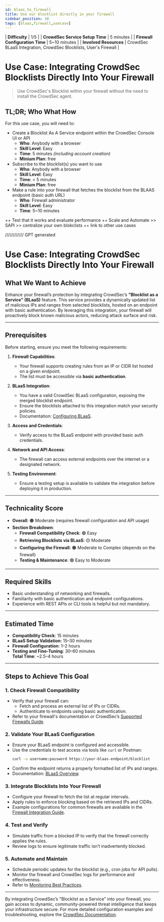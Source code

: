 ```yaml
---
id: blaas_to_firewall
title: Use our blocklist directly in your firewall
sidebar_position: 10
tags: [blaas,firewall,usecase]
---
```


| **Difficulty**                  | 1/5          |
| **CrowdSec Service Setup Time** | 5 minutes    |
| **Firewall Configuration Time** | 5~10 minutes |
| **Involved Resources**          | CrowdSec BLaaS Integration, CrowdSec Blocklists, User's Firewall |

# Use Case: Integrating CrowdSec Blocklists Directly Into Your Firewall

> Use CrowdSec's Blocklist within your firewall without the need to 
install the CrowdSec agent.

## **TL;DR; Who What How**
For this use case, you will need to:
- Create a Blocklist As A Service endpoint within the CrowdSec Console UI or API
   - **Who**: Anybody with a browser
   - **Skill Level**: Easy
   - **Time**: 5 minutes *(including account creation)*
   - **Minium Plan**: free
- Subscribe to the blocklist(s) you want to use
   - **Who**: Anybody with a browser
   - **Skill Level**: Easy
   - **Time**: < 5 minutes
   - **Minium Plan**: free
- Make a rule into your firewall that fetches the blocklist from the BLAAS endpoint (basic auth URL)
   - **Who**: Firewall administrator
   - **Skill Level**: Easy
   - **Time**: 5~10 minutes

++ Test that it works and evaluate performance
++ Scale and Automate >> SAPI >> centralize your own blokclists ++ link to other use cases


//////////// GPT generated

# **Use Case: Integrating CrowdSec Blocklists Directly Into Your Firewall**

## **What We Want to Achieve**
Enhance your firewall’s protection by integrating CrowdSec’s **"Blocklist as a Service" (BLaaS)** feature. This service provides a dynamically updated list of malicious IPs and ranges from selected blocklists, hosted on an endpoint with basic authentication. By leveraging this integration, your firewall will proactively block known malicious actors, reducing attack surface and risk.

---

## **Prerequisites**
Before starting, ensure you meet the following requirements:

1. **Firewall Capabilities**:
   - Your firewall supports creating rules from an IP or CIDR list hosted on a given endpoint.
   - The list must be accessible via **basic authentication**.

2. **BLaaS Integration**:
   - You have a valid CrowdSec BLaaS configuration, exposing the merged blocklist endpoint.
   - Ensure the blocklists attached to this integration match your security policies.
   - Documentation: [Configuring BLaaS](https://doc.crowdsec.net/docs/using-crowdsec/blocklist/#blocklist-as-a-service-blaas).

3. **Access and Credentials**:
   - Verify access to the BLaaS endpoint with provided basic auth credentials.

4. **Network and API Access**:
   - The firewall can access external endpoints over the internet or a designated network.

5. **Testing Environment**:
   - Ensure a testing setup is available to validate the integration before deploying it in production.

---

## **Technicality Score**
- **Overall**: 🟠 Moderate (requires firewall configuration and API usage)
- **Section Breakdown**:
  - **Firewall Compatibility Check**: 🟢 Easy
  - **Retrieving Blocklists via BLaaS**: 🟡 Moderate
  - **Configuring the Firewall**: 🟠 Moderate to Complex (depends on the firewall)
  - **Testing & Maintenance**: 🟢 Easy to Moderate

---

## **Required Skills**
- Basic understanding of networking and firewalls.
- Familiarity with basic authentication and endpoint configurations.
- Experience with REST APIs or CLI tools is helpful but not mandatory.

---

## **Estimated Time**
- **Compatibility Check**: 15 minutes  
- **BLaaS Setup Validation**: 15–30 minutes  
- **Firewall Configuration**: 1–2 hours  
- **Testing and Fine-Tuning**: 30–60 minutes  
**Total Time**: ~2.5–4 hours  

---

## **Steps to Achieve This Goal**

### 1. **Check Firewall Compatibility**
   - Verify that your firewall can:
     - Fetch and process an external list of IPs or CIDRs.
     - Authenticate to endpoints using basic authentication.
   - Refer to your firewall's documentation or CrowdSec’s [Supported Firewalls Guide](https://doc.crowdsec.net/docs/firewalls/overview/).

### 2. **Validate Your BLaaS Configuration**
   - Ensure your BLaaS endpoint is configured and accessible.
   - Use the credentials to test access via tools like `curl` or Postman:
     ```bash
     curl -u username:password https://your-blaas-endpoint/blocklist
     ```
   - Confirm the endpoint returns a properly formatted list of IPs and ranges.
   - Documentation: [BLaaS Overview](https://doc.crowdsec.net/docs/using-crowdsec/blocklist/#blocklist-as-a-service-blaas).

### 3. **Integrate Blocklists Into Your Firewall**
   - Configure your firewall to fetch the list at regular intervals.
   - Apply rules to enforce blocking based on the retrieved IPs and CIDRs.
   - Example configurations for common firewalls are available in the [Firewall Integration Guide](https://doc.crowdsec.net/docs/using-crowdsec/firewall/).

### 4. **Test and Verify**
   - Simulate traffic from a blocked IP to verify that the firewall correctly applies the rules.
   - Review logs to ensure legitimate traffic isn’t inadvertently blocked.

### 5. **Automate and Maintain**
   - Schedule periodic updates for the blocklist (e.g., cron jobs for API pulls).
   - Monitor the firewall and CrowdSec logs for performance and effectiveness.
   - Refer to [Monitoring Best Practices](https://doc.crowdsec.net/docs/monitoring/overview/).

---

By integrating CrowdSec’s "Blocklist as a Service" into your firewall, you gain access to dynamic, community-powered threat intelligence that keeps your infrastructure secure. For more detailed configuration examples and troubleshooting, explore the [CrowdSec Documentation](https://doc.crowdsec.net/).
